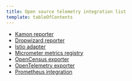 ```yaml
---
title: Open source telemetry integration list
template: tableOfContents
---
```


* [Kamon reporter](/docs/integrations/open-source-telemetry-integrations/open-source-telemetry-integration-list/kamon-reporter)
* [Dropwizard reporter](/docs/integrations/open-source-telemetry-integrations/open-source-telemetry-integration-list/new-relics-dropwizard-integration)
* [Istio adapter](/docs/integrations/open-source-telemetry-integrations/open-source-telemetry-integration-list/new-relics-istio-integration)
* [Micrometer metrics registry](/docs/integrations/open-source-telemetry-integrations/open-source-telemetry-integration-list/new-relics-micrometer-integration)
* [OpenCensus exporter](/docs/integrations/open-source-telemetry-integrations/open-source-telemetry-integration-list/new-relics-opencensus-integration)
* [OpenTelemetry exporter](/docs/integrations/open-source-telemetry-integrations/open-source-telemetry-integration-list/opentelemetry-exporter)
* [Prometheus integration](/docs/integrations/open-source-telemetry-integrations/open-source-telemetry-integration-list/prometheus-integration)
